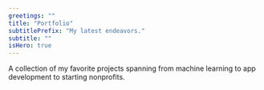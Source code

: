 ```yaml
---
greetings: ""
title: "Portfolio"
subtitlePrefix: "My latest endeavors."
subtitle: ""
isHero: true
---
```



A collection of my favorite projects spanning from machine learning to app development to starting nonprofits.
